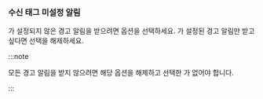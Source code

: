 ### 수신 태그 미설정 알림

<ImgLang img='receive-untag-event.png' desc='수신 태그' />

<Cmdname sid="event_tag" className="uitext" />가 설정되지 않은 경고 알림을 받으려면 <Cmdname sid="ITM05991" className="uitext" /> 옵션을 선택하세요. <Cmdname sid="event_tag" className="uitext" />가 설정된 경고 알림만 받고 싶다면 선택을 해제하세요. 

:::note

모든 경고 알림을 받지 않으려면 해당 옵션을 해제하고 선택한 <Cmdname sid="event_tag" className="uitext" />가 없어야 합니다.

:::